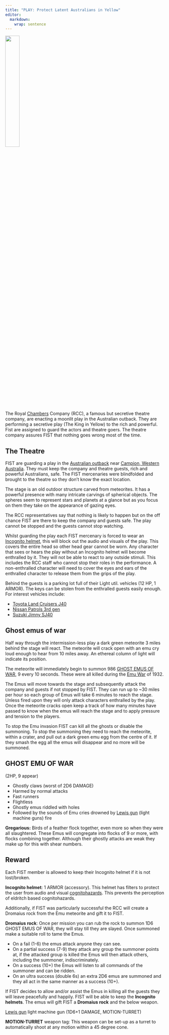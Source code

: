 ```yaml
---
title: "PLAY: Protect Latent Australians in Yellow"
editor: 
  markdown: 
    wrap: sentence
---
```


![](images/emu.png){width=30% fig-align="center"}

The Royal [Chambers](https://en.wikipedia.org/wiki/Robert_W._Chambers) Company (RCC), a famous but secretive theatre company, are enacting a moonlit play in the Australian outback.
They are performing a secretive play (The King in Yellow) to the rich and powerful.
Fist are assigned to guard the actors and theatre goers.
The theatre company assures FIST that nothing goes wrong most of the time.

## The Theatre

FIST are guarding a play in the [Australian outback](https://en.wikipedia.org/wiki/Outback) near [Campion, Western Australia](https://en.wikipedia.org/wiki/Campion,_Western_Australia).
They must keep the company and theatre guests, rich and powerful Australians, safe.
The FIST mercenaries were blindfolded and brought to the theatre so they don't know the exact location.

The stage is an old outdoor structure carved from meteorites.
It has a powerful presence with many intricate carvings of spherical objects. 
The spheres seem to represent stars and planets at a glance but as you focus on them they take on the appearance of gazing eyes.

The RCC representatives say that nothing is likely to happen but on the off chance FIST are there to keep the company and guests safe.
The play cannot be stopped and the guests cannot stop watching.

Whilst guarding the play each FIST mercenary is forced to wear an [Incognito helmet](#play_rewards), this will block out the audio and visuals of the play.
This covers the entire head so other head gear cannot be worn.
Any character that sees or hears the play without an Incognito helmet will become enthralled by it.
They will not be able to react to any outside stimuli.
This includes the RCC staff who cannot stop their roles in the performance.
A non-enthralled character will need to cover the eyes and ears of the enthralled character to release them from the grips of the play.

Behind the guests is a parking lot full of their Light util. vehicles (12 HP, 1 ARMOR).
The keys can be stolen from the enthralled guests easily enough.
For interest vehicles include:

- [Toyota Land Cruisers J40](https://en.wikipedia.org/wiki/Toyota_Land_Cruiser#J40_(1960))
- [Nissan Patrols 3rd gen](https://en.wikipedia.org/wiki/Nissan_Patrol#Third_generation_(160;_1980))
- [Suzuki Jimny SJ40](https://en.wikipedia.org/wiki/Suzuki_Jimny#SJ40)

## Ghost emus of war

Half way through the intermission-less play a dark green meteorite 3 miles behind the stage will react.
The meteorite will crack open with an emu cry loud enough to hear from 10 miles away.
An ethereal column of light will indicate its position.

The meteorite will immediately begin to summon 986 [GHOST EMUS OF WAR](#ghost_emu), 9 every 10 seconds.
These were all killed during the [Emu War](https://en.wikipedia.org/wiki/Emu_War) of 1932.

The Emus will move towards the stage and subsequently attack the company and guests if not stopped by FIST.
They can run up to ~30 miles per hour so each group of Emus will take 6 minutes to reach the stage.
Unless fired upon they will only attack characters enthralled by the play.
Once the meteorite cracks open keep a track of how many minutes have passed to know when the emus will reach the stage and to apply pressure and tension to the players.

To stop the Emu invasion FIST can kill all the ghosts or disable the summoning.
To stop the summoning they need to reach the meteorite, within a crater, and pull out a dark green emu egg from the centre of it.
If they smash the egg all the emus will disappear and no more will be summoned.

## GHOST EMU OF WAR {#ghost_emu}

(2HP, 9 appear)

- Ghostly claws (worst of 2D6 DAMAGE)
- Harmed by normal attacks
- Fast runners
- Flightless
- Ghostly emus riddled with holes
- Followed by the sounds of Emu cries drowned by [Lewis gun](https://en.wikipedia.org/wiki/Lewis_gun) (light machine guns) fire 

__Gregarious:__ Birds of a feather flock together, even more so when they were all slaughtered. These Emus will congregate into flocks of 9 or more, with flocks combining together. Although their ghostly attacks are weak they make up for this with shear numbers.

## Reward {#play_rewards}

Each FIST member is allowed to keep their Incognito helmet if it is not lost/broken.

__Incognito helmet__: 1 ARMOR (accessory). This helmet has filters to protect the user from audio and visual [cognitohazards](https://en.wiktionary.org/wiki/cognitohazard#:~:text=cognitohazard%20(plural%20cognitohazards),quotations%20%E2%96%BC). This prevents the perception of eldritch based cognitohazards.

Additionally, if FIST was particularly successful the RCC will create a Dromaius rock from the Emu meteorite and gift it to FIST.

__Dromaius rock__: Once per mission you can rub the rock to summon 1D6 GHOST EMUS OF WAR, they will stay till they are slayed. Once summoned make a suitable roll to tame the Emus. 

- On a fail (1-6) the emus attack anyone they can see. 
- On a partial success (7-9) they attack any group the summoner points at, if the attacked group is killed the Emus will then attack others, including the summoner, indiscriminately.
- On a success (10+) the Emus will listen to all commands of the summoner and can be ridden.
- On an ultra success (double 6s) an extra 2D6 emus are summoned and they all act in the same manner as a success (10+).

If FIST decides to allow and/or assist the Emus in killing all the guests they will leave peacefully and happily. FIST will be able to keep the __Incognito helmets__. The emus will gift FIST a __Dromaius rock__ and the below weapon.

[Lewis gun](https://en.wikipedia.org/wiki/Lewis_gun) light machine gun (1D6+1 DAMAGE, MOTION-TURRET)

__MOTION-TURRET__ weapon tag: This weapon can be set-up as a turret to automatically shoot at any motion within a 45 degree cone.